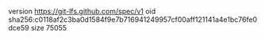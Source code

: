 version https://git-lfs.github.com/spec/v1
oid sha256:c0118af2c3ba0d1584f9e7b716941249957cf00aff121141a4e1bc76fe0dce59
size 75055
